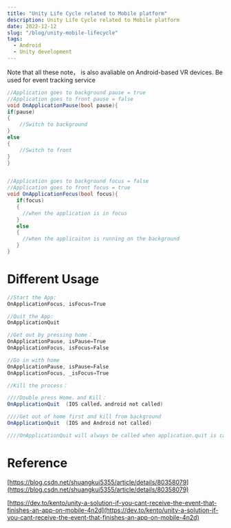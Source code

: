 ```yaml
---
title: "Unity Life Cycle related to Mobile platform"
description: Unity Life Cycle related to Mobile platform
date: 2022-12-12
slug: "/blog/unity-mobile-lifecycle"
tags:
  - Android
  - Unity development
---
```


Note that all these note， is also avaliable on Android-based VR devices. Be used for event tracking service

```csharp
//Application goes to background pause = true 
//Application goes to front pause = false
void OnApplicationPause(bool pause){
if(pause)
{
    //Switch to background
}
else
{
    //Switch to front
}
}
```

```csharp

//Application goes to background focus = false 
//Application goes to front focus = true
void OnApplicationFocus(bool focus){
   if(focus)
   {
     //when the application is in focus
   }
   else
   {
     //when the applicaiton is running on the background
   }
}
```

# Different Usage

```csharp
//Start the App:
OnApplicationFocus, isFocus=True

//Quit the App:
OnApplicationQuit

//Get out by pressing home：
OnApplicationPause, isPause=True
OnApplicationFocus, isFocus=False

//Go in with home
OnApplicationPause, isPause=False
OnApplicationFocus, _isFocus=True

//Kill the process：

////Double press Home，and Kill：
OnApplicationQuit  (IOS called，android not called)

////Get out of home first and kill from background
OnApplicationQuit  (IOS and Android not called)

////OnApplicationQuit will always be called when application.quit is called
```

# Reference

[https://blog.csdn.net/shuangkui5355/article/details/80358079](https://blog.csdn.net/shuangkui5355/article/details/80358079)

[https://dev.to/kento/unity-a-solution-if-you-cant-receive-the-event-that-finishes-an-app-on-mobile-4n2d](https://dev.to/kento/unity-a-solution-if-you-cant-receive-the-event-that-finishes-an-app-on-mobile-4n2d)